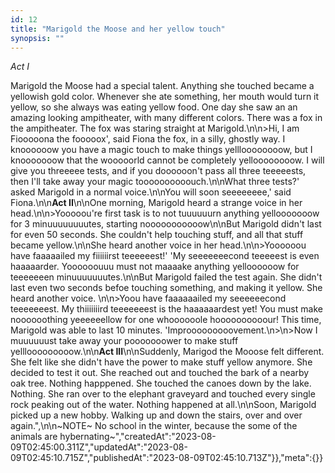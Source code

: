 ```yaml
---
id: 12
title: "Marigold the Moose and her yellow touch"
synopsis: ""
---
```


_Act I_

Marigold the Moose had a special talent. Anything she touched became a yellowish gold color. Whenever she ate something, her mouth would turn it yellow, so she always was eating yellow food. One day she saw an an amazing looking ampitheater, with many different colors. There was a fox in the ampitheater. The fox was staring straight at Marigold.\n\n>Hi, I am Fiooooona the fooooox', said Fiona the fox, in a silly, ghostly way. I knoooooow you have a magic touch to make things yellloooooooow, but I knooooooow that the wooooorld cannot be completely yelloooooooow. I will give you threeeee tests, and if you doooooon't pass all three teeeeests, then I'll take away your magic toooooooooouch.\n\nWhat three tests?' asked Marigold in a normal voice.\n\nYou will soon seeeeeeee,' said Fiona.\n\n**Act II**\n\nOne morning, Marigold heard a strange voice in her head.\n\n>Yooooou're first task is to not tuuuuuurn anything yellooooooow for 3 minuuuuuuuutes, starting nooooooooooow\n\nBut Marigold didn't last for even 50 seconds. She couldn't help touching stuff, and all that stuff became yellow.\n\nShe heard another voice in her head.\n\n>Yoooooou have faaaaailed my fiiiiiirst teeeeeest!' 'My seeeeeeecond teeeeest is even haaaaarder. Yoooooouuu must not maaaake anything yelloooooow for teeeeeeen minuuuuuuutes.\n\nBut Marigold failed the test again. She didn't last even two seconds befoe touching something, and making it yellow. She heard another voice. \n\n>Yoou have faaaaaailed my seeeeeecond teeeeeeest. My thiiiiiiird teeeeeeest is the haaaaaardest yet! You must make noooooothing yeeeeeellow for one whoooooole hoooooooooour! This time, Marigold was able to last 10 minutes. 'Improoooooooovement.\n>\n>Now I muuuuuust take away your pooooooower to make stuff yelllooooooooow.\n\n**Act III**\n\nSuddenly, Marigod the Mooose felt different. She felt like she didn't have the power to make stuff yellow anymore. She decided to test it out. She reached out and touched the bark of a nearby oak tree. Nothing happpened. She touched the canoes down by the lake. Nothing. She ran over to the elephant graveyard and touched every single rock peaking out of the water. Nothing happened at all.\n\nSoon, Marigold picked up a new hobby. Walking up and down the stairs, over and over again.\",\n\n~NOTE~ No school in the winter, because the some of the animals are hybernating~","createdAt":"2023-08-09T02:45:00.311Z","updatedAt":"2023-08-09T02:45:10.715Z","publishedAt":"2023-08-09T02:45:10.713Z"}},"meta":{}}
